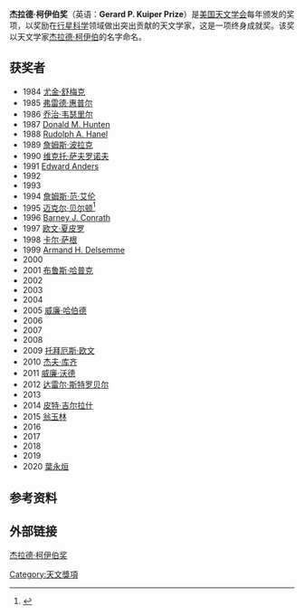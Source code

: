 '''杰拉德·柯伊伯奖'''（英语：'''Gerard P. Kuiper Prize'''）是[[美国天文学会|美国天文学会]]每年颁发的奖项，以奖励在[[行星科学|行星科学]]领域做出突出贡献的天文学家，这是一项终身成就奖。该奖以天文学家[[杰拉德·柯伊伯|杰拉德·柯伊伯]]的名字命名。

==获奖者==

*1984   [[尤金·舒梅克|尤金·舒梅克]]   
*1985   [[弗雷德·惠普尔|弗雷德·惠普尔]]    
*1986   [[乔治·韦瑟里尔|乔治·韦瑟里尔]]
*1987   [[Donald_M._Hunten|Donald M. Hunten]]      
*1988   [[Rudolph_A._Hanel|Rudolph A. Hanel]]      
*1989   [[詹姆斯·波拉克|詹姆斯·波拉克]]
*1990   [[维克托·萨夫罗诺夫|维克托·萨夫罗诺夫]] 
*1991   [[Edward_Anders|Edward Anders]]  
*1992   {{link-en|皮特·戈德赖希|Peter Goldreich}} 
*1993   {{link-en|詹姆斯·阿诺德|James R. Arnold}}
*1994   [[詹姆斯·范·艾伦|詹姆斯·范·艾伦]] 
*1995   [[迈克尔·贝尔顿|迈克尔·贝尔顿]]<ref name="StrategiesBoard2010">{{cite book|author1=Committee to Review Near-Earth Object Surveys and Hazard Mitigation Strategies|author2=Space Studies Board|author3=National Research Council|title=Defending Planet Earth: Near-Earth Object Surveys and Hazard Mitigation Strategies|url=http://books.google.com/books?id=19d_6CvVkwAC&pg=PT138|accessdate=17 August 2013|date=21 June 2010|publisher=National Academies Press|isbn=978-0-309-15721-6|pages=138–|archive-date=2017-04-08|archive-url=https://web.archive.org/web/20170408093128/https://books.google.com/books?id=19d_6CvVkwAC&pg=PT138|dead-url=no}}</ref>
*1996   [[Barney_J._Conrath|Barney J. Conrath]]
*1997   [[欧文·夏皮罗|欧文·夏皮罗]]
*1998   [[卡尔·萨根|卡尔·萨根]]
*1999   [[Armand_H._Delsemme|Armand H. Delsemme]]
*2000  {{link-en|康威·利奥维|Conway B. Leovy}}
*2001   [[布鲁斯·哈普克|布鲁斯·哈普克]]
*2002   {{link-en|埃伯哈德·格倫|Eberhard Grün}}
*2003   {{link-en|史蒂芬·奧斯特羅|Steven J. Ostro}}
*2004   {{link-en|卡爾·彼得斯|Carle M. Pieters}}
*2005   [[威廉·哈伯德|威廉·哈伯德]]
*2006   {{link-en|戴爾·克魯克香克|Dale P. Cruikshank}}
*2007   {{link-en|安德魯·英格索爾|Andrew Ingersoll}}
*2008   {{link-en|麥可·阿赫恩|Michael A'Hearn}}
*2009   [[托拜厄斯·欧文|托拜厄斯·欧文]]
*2010   [[杰夫·库齐|杰夫·库齐]]
*2011   [[威廉·沃德|威廉·沃德]]
*2012   [[达雷尔·斯特罗贝尔|达雷尔·斯特罗贝尔]] 
*2013   {{link-en|約瑟夫·維佛卡|Joseph Veverka}}
*2014   [[皮特·吉尔拉什|皮特·吉尔拉什]]
*2015   [[翁玉林|翁玉林]]
*2016   {{link-en|斯坦頓·皮爾|Stanton J. Peale}}
*2017   {{link-en|玛格丽特·凯沃森|Margaret G. Kivelson}}
*2018   {{link-en|胡利奧·安赫爾·費南德茲|Julio Ángel Fernández}}
*2019   {{link-en|瑪莉亞·祖柏|Maria Zuber}}
*2020   [[葉永烜|葉永烜]]

==参考资料==
{{Reflist}}
==外部链接==
[http://dps.aas.org/prizes/kuiper 杰拉德·柯伊伯奖] {{WebCite|url=https://www.webcitation.org/6AckUNHPy?url=http://dps.aas.org/prizes/kuiper |date=20120912134939 |dateformat=iso }}

[[Category:天文獎項|Category:天文獎項]]